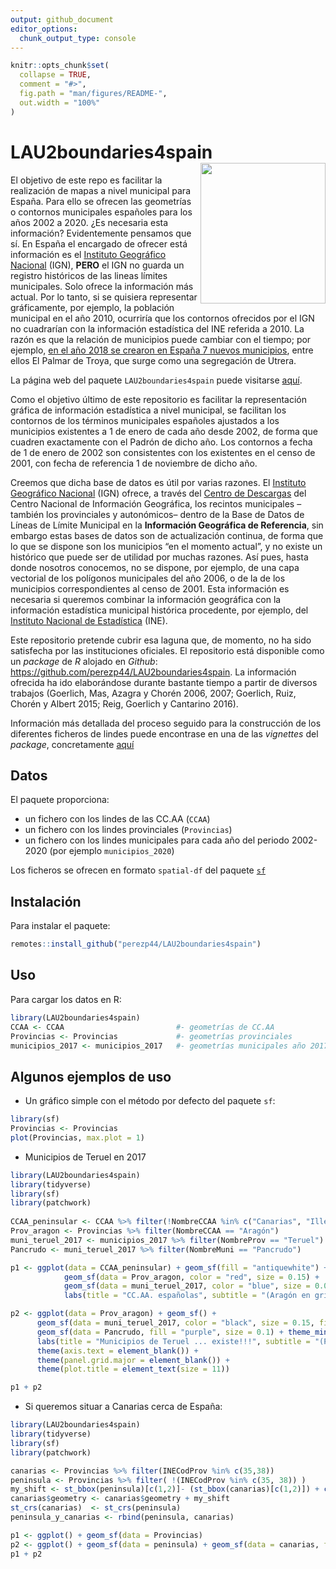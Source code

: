 ```yaml
---
output: github_document
editor_options: 
  chunk_output_type: console
---
```


<!-- README.md is generated from README.Rmd. Please edit that file -->

```r
knitr::opts_chunk$set(
  collapse = TRUE,
  comment = "#>",
  fig.path = "man/figures/README-",
  out.width = "100%"
)
```

# LAU2boundaries4spain <img src="man/figures/hex-sticker.png" align="right" width="200" height="225" />


El objetivo de este repo es facilitar la realización de mapas a nivel municipal para España. Para ello se ofrecen las geometrías o contornos municipales españoles para los años 2002 a 2020. ¿Es necesaria esta información? Evidentemente pensamos que sí. En España el encargado de ofrecer está información es el [Instituto Geográfico Nacional](http://www.ign.es/web/ign/portal) (IGN), **PERO** el IGN no guarda un registro históricos de las lineas límites municipales. Solo ofrece la información más actual. Por lo tanto, si se quisiera representar gráficamente, por ejemplo, la población municipal en el año 2010, ocurriría que los contornos ofrecidos por el IGN no cuadrarían con la información estadística del INE referida a 2010. La razón es que la relación de municipios puede cambiar con el tiempo; por ejemplo, [en el año 2018 se crearon en España 7 nuevos municipios](https://www.ine.es/daco/daco42/codmun/codmun19/19codmunmod.htm), entre ellos El Palmar de Troya, que surge como una segregación de Utrera.

La página web del paquete `LAU2boundaries4spain` puede visitarse [aquí](https://perezp44.github.io/LAU2boundaries4spain/).

Como el objetivo último de este repositorio es facilitar la representación gráfica de información estadística a nivel municipal, se facilitan los contornos de los términos municipales españoles ajustados a los municipios existentes a 1 de enero de cada año desde 2002, de forma que cuadren exactamente con el Padrón de dicho año. Los contornos a fecha de 1 de enero de 2002 son consistentes con los existentes en el censo de 2001, con fecha de referencia 1 de noviembre de dicho año. 

Creemos que dicha base de datos es útil por varias razones. El [Instituto Geográfico Nacional](http://www.ign.es/web/ign/portal) (IGN) ofrece, a través del [Centro de Descargas](http://centrodedescargas.cnig.es/CentroDescargas/index.jsp) del Centro Nacional de Información Geográfica, los recintos municipales --también los provinciales y autonómicos-- dentro de la Base de Datos de Líneas de Límite Municipal en la **Información Geográfica de Referencia**, sin embargo estas bases de datos son de actualización continua, de forma que lo que se dispone son los municipios "en el momento actual", y no existe un histórico que puede ser de utilidad por muchas razones. Así pues, hasta donde nosotros conocemos, no se dispone, por ejemplo, de una capa vectorial de los polígonos municipales del año 2006, o de la de los municipios correspondientes al censo de 2001. Esta información es necesaria si queremos combinar la información geográfica con la información estadística municipal histórica procedente, por ejemplo, del [Instituto Nacional de Estadística](http://www.ine.es/) (INE).

Este repositorio pretende cubrir esa laguna que, de momento, no ha sido satisfecha por las instituciones oficiales. El repositorio está disponible como un _package_ de _R_ alojado en _Github_: <https://github.com/perezp44/LAU2boundaries4spain>. La información ofrecida ha ido elaborándose durante bastante tiempo a partir de diversos trabajos (Goerlich, Mas, Azagra y Chorén 2006, 2007; Goerlich, Ruiz, Chorén y Albert 2015; Reig, Goerlich y Cantarino 2016).

Información más detallada del proceso seguido para la construcción de los diferentes ficheros de lindes puede encontrase en una de las *vignettes* del *package*, concretamente [aquí](https://htmlpreview.github.io/?https://github.com/perezp44/LAU2boundaries4spain/blob/master/inst/doc/detailed-info-lau2boundaries4spain.html)

Datos
---------------------

El paquete proporciona:

-   un fichero con los lindes de las CC.AA (`CCAA`)
-   un fichero con los lindes provinciales (`Provincias`)
-   un fichero con los lindes municipales para cada año del periodo 2002-2020 (por ejemplo `municipios_2020`)

Los ficheros se ofrecen en formato `spatial-df` del paquete [`sf`](https://cran.r-project.org/web/packages/sf/index.html)

Instalación
-----------

Para instalar el paquete:

```r
remotes::install_github("perezp44/LAU2boundaries4spain")
```

Uso
---

Para cargar los datos en R:

```r
library(LAU2boundaries4spain)
CCAA <- CCAA                         #- geometrías de CC.AA
Provincias <- Provincias             #- geometrías provinciales
municipios_2017 <- municipios_2017   #- geometrías municipales año 2017 (años posibles: 2002 - 2020)
```



## Algunos ejemplos de uso

- Un gráfico simple con el método por defecto del paquete `sf`:

```r
library(sf)
Provincias <- Provincias
plot(Provincias, max.plot = 1)
```

- Municipios de Teruel en 2017


```r
library(LAU2boundaries4spain)
library(tidyverse)
library(sf)
library(patchwork)
  
CCAA_peninsular <- CCAA %>% filter(!NombreCCAA %in% c("Canarias", "Illes Balears", "Ciudades Autónomas de Ceuta y Melilla"))
Prov_aragon <- Provincias %>% filter(NombreCCAA == "Aragón")
muni_teruel_2017 <- municipios_2017 %>% filter(NombreProv == "Teruel")
Pancrudo <- muni_teruel_2017 %>% filter(NombreMuni == "Pancrudo")

p1 <- ggplot(data = CCAA_peninsular) + geom_sf(fill = "antiquewhite") + 
            geom_sf(data = Prov_aragon, color = "red", size = 0.15) +
            geom_sf(data = muni_teruel_2017, color = "blue", size = 0.05) + theme(panel.background = element_rect(fill = "aliceblue")) +
            labs(title = "CC.AA. españolas", subtitle = "(Aragón en gris y rojo. Municipios de Teruel en azul)") 

p2 <- ggplot(data = Prov_aragon) + geom_sf() + 
      geom_sf(data = muni_teruel_2017, color = "black", size = 0.15, fill = "antiquewhite") + 
      geom_sf(data = Pancrudo, fill = "purple", size = 0.1) + theme_minimal() +
      labs(title = "Municipios de Teruel ... existe!!!", subtitle = "(Pancrudo en violeta)") +
      theme(axis.text = element_blank()) +
      theme(panel.grid.major = element_blank()) + 
      theme(plot.title = element_text(size = 11))

p1 + p2
```


- Si queremos situar a Canarias cerca de España:

```r
library(LAU2boundaries4spain)
library(tidyverse)
library(sf)
library(patchwork)

canarias <- Provincias %>% filter(INECodProv %in% c(35,38))
peninsula <- Provincias %>% filter( !(INECodProv %in% c(35, 38)) )
my_shift <- st_bbox(peninsula)[c(1,2)]- (st_bbox(canarias)[c(1,2)]) + c(-2.4, -1.1)
canarias$geometry <- canarias$geometry + my_shift
st_crs(canarias)  <- st_crs(peninsula)
peninsula_y_canarias <- rbind(peninsula, canarias)

p1 <- ggplot() + geom_sf(data = Provincias)
p2 <- ggplot() + geom_sf(data = peninsula) + geom_sf(data = canarias, fill = "purple") 
p1 + p2 
```
